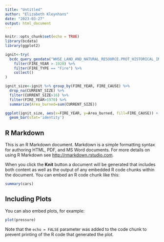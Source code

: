```yaml
---
title: "Untitled"
author: "Elizabeth Kleynhans"
date: "2023-03-27"
output: html_document
---
```


```r
knitr::opts_chunk$set(echo = TRUE)
library(bcdata)
library(ggplot2)

ignit<-try(
  bcdc_query_geodata("WHSE_LAND_AND_NATURAL_RESOURCE.PROT_HISTORICAL_INCIDENTS_SP") %>%
    filter(FIRE_YEAR > 1920) %>%
    filter(FIRE_TYPE == "Fire") %>%
    collect()
)

```

```r
ignit_size<-ignit %>% group_by(FIRE_YEAR, FIRE_CAUSE) %>%
  drop_na(CURRENT_SIZE) %>%
  filter(CURRENT_SIZE>16) %>%
  filter(FIRE_YEAR>1970) %>%
  summarize(Area_burned=sum(CURRENT_SIZE))

ggplot(ignit_size, aes(x=FIRE_YEAR, y=Area_burned, fill=FIRE_CAUSE)) + 
  geom_bar(stat='identity')
```


## R Markdown

This is an R Markdown document. Markdown is a simple formatting syntax for authoring HTML, PDF, and MS Word documents. For more details on using R Markdown see <http://rmarkdown.rstudio.com>.

When you click the **Knit** button a document will be generated that includes both content as well as the output of any embedded R code chunks within the document. You can embed an R code chunk like this:

```r
summary(cars)
```

## Including Plots

You can also embed plots, for example:

```r
plot(pressure)
```

Note that the `echo = FALSE` parameter was added to the code chunk to prevent printing of the R code that generated the plot.
